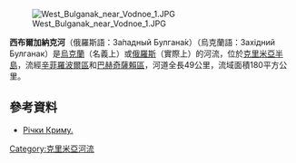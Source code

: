 [[Image:West_Bulganak_near_Vodnoe_1.JPG|right]]

'''西布爾加納克河'''（俄羅斯語：За́падный Булгана́к）（烏克蘭語：Західний Булганак）是[[烏克蘭|烏克蘭]]（名義上）或[[俄羅斯|俄羅斯]]（實際上）的河流，位於[[克里米亞半島|克里米亞半島]]，流經[[辛菲羅波爾區|辛菲羅波爾區]]和[[巴赫奇薩賴區|巴赫奇薩賴區]]，河道全長49公里，流域面積180平方公里。

==參考資料==
* [http://abratsev.narod.ru/biblio/sokolov/p1ch19b.html Річки Криму.] {{Wayback|url=http://abratsev.narod.ru/biblio/sokolov/p1ch19b.html |date=20160304102618 }}

{{DEFAULTSORT:Західний Булганак}}
[[Category:克里米亞河流|Category:克里米亞河流]]


{{Ukraine-river-stub}}